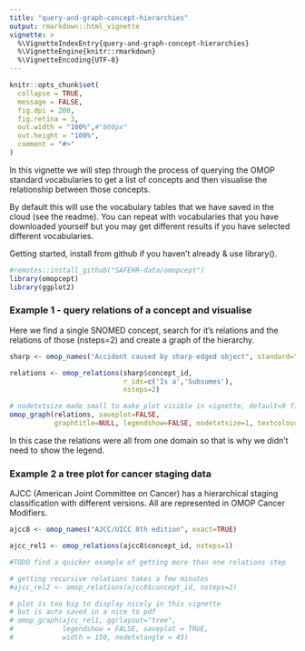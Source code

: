 ```yaml
---
title: "query-and-graph-concept-hierarchies"
output: rmarkdown::html_vignette
vignette: >
  %\VignetteIndexEntry{query-and-graph-concept-hierarchies}
  %\VignetteEngine{knitr::rmarkdown}
  %\VignetteEncoding{UTF-8}
---
```


```r
knitr::opts_chunk$set(
  collapse = TRUE,
  message = FALSE,
  fig.dpi = 200,
  fig.retina = 3,
  out.width = "100%",#"800px"
  out.height = "100%",
  comment = "#>"
)
```


In this vignette we will step through the process of querying the OMOP standard vocabularies to get a list of concepts and then visualise the relationship between those concepts.

By default this will use the vocabulary tables that we have saved in the cloud (see the readme). You can repeat with vocabularies that you have downloaded yourself but you may get different results if you have selected different vocabularies.

Getting started, install from github if you haven't already & use library().

```r
#remotes::install_github("SAFEHR-data/omopcept")
library(omopcept)
library(ggplot2)
```


### Example 1 - query relations of a concept and visualise

Here we find a single SNOMED concept, search for it's relations and the relations of those (nsteps=2) and create a graph of the hierarchy.

```r

sharp <- omop_names("Accident caused by sharp-edged object", standard="S")

relations <- omop_relations(sharp$concept_id, 
                            r_ids=c('Is a','Subsumes'), 
                            nsteps=2) 

# nodetxtsize made small to make plot visible in vignette, default=9 fine outside
omop_graph(relations, saveplot=FALSE, 
           graphtitle=NULL, legendshow=FALSE, nodetxtsize=1, textcolourvar="step")

```

In this case the relations were all from one domain so that is why we didn't need to show the legend.

### Example 2 a tree plot for cancer staging data

AJCC (American Joint Committee on Cancer) has a hierarchical staging classification with different versions. All are represented in OMOP Cancer Modifiers.


```r

ajcc8 <- omop_names("AJCC/UICC 8th edition", exact=TRUE)

ajcc_rel1 <- omop_relations(ajcc8$concept_id, nsteps=1)

#TODO find a quicker example of getting more than one relations step

# getting recursive relations takes a few minutes
#ajcc_rel2 <- omop_relations(ajcc8$concept_id, nsteps=2)

# plot is too big to display nicely in this vignette
# but is auto saved in a nice to pdf
# omop_graph(ajcc_rel1, ggrlayout="tree", 
#            legendshow = FALSE, saveplot = TRUE, 
#            width = 150, nodetxtangle = 45)

```

